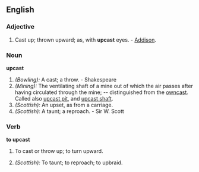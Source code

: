 ==English==
===Adjective===
#Cast up; thrown upward; as, with '''upcast''' eyes. - [[Addison]].

===Noun===
'''upcast'''
#''(Bowling):'' A cast; a throw. - Shakespeare
#''(Mining):'' The ventilating shaft of a mine out of which the air passes after having circulated through the mine; -- distinguished from the [[owncast]].  Called also [[upcast pit]], and [[upcast shaft]].
#''(Scottish):'' An upset, as from a carriage. 
#''(Scottish):'' A taunt; a reproach. - Sir W. Scott

===Verb===
'''to upcast''' <!--past tense: upcast or upcasted? -->
# {{transitive}} {{obsolete}} To cast or throw up; to turn upward.
# {{transitive}} ''(Scottish):'' To taunt; to reproach; to upbraid.
